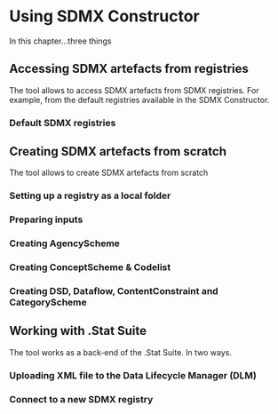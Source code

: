 # Using SDMX Constructor {#using-sdmx}

In this chapter...three things

## Accessing SDMX artefacts from registries {#accessing-sdmx}

The tool allows to access SDMX artefacts from SDMX registries. For example, from the default registries available in the SDMX Constructor.

### Default SDMX registries

## Creating SDMX artefacts from scratch {#creating-sdmx}

The tool allows to create SDMX artefacts from scratch

### Setting up a registry as a local folder {#setting-up}

### Preparing inputs {#preparing-inputs}

### Creating AgencyScheme {#creating-agencyscheme}

### Creating ConceptScheme & Codelist {#creating-conceptscheme}

### Creating DSD, Dataflow, ContentConstraint and CategoryScheme {#creating-dsd}

## Working with .Stat Suite

The tool works as a back-end of the .Stat Suite. In two ways. 

### Uploading XML file to the Data Lifecycle Manager (DLM) {#upload-the}

### Connect to a new SDMX registry {#connect-to}

